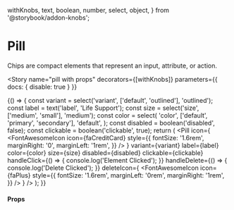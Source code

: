   withKnobs,
  text,
  boolean,
  number,
  select,
  object,
} from '@storybook/addon-knobs';


<Meta title="Components/Pill" />

# Pill

Chips are compact elements that represent an input, attribute, or action.

<Preview>
  <Story name="pill">
    <DemoContainer>
      <Pill label="Pill Component" />
    </DemoContainer>
  </Story>
</Preview>

<Story
  name="pill with props"
  decorators={[withKnobs]}
  parameters={{ docs: { disable: true } }}
>
  {() => {
    const variant = select('variant', ['default', 'outlined'], 'outlined');
    const label = text('label', 'Life Support');
    const size = select('size', ['medium', 'small'], 'medium');
    const color = select(
      'color',
      ['default', 'primary', 'secondary'],
      'default',
    );
    const disabled = boolean('disabled', false);
    const clickable = boolean('clickable', true);
    return (
      <DemoContainer>
        <Pill
          icon={
            <FontAwesomeIcon
              icon={faCreditCard}
              style={{
                fontSize: '1.6rem',
                marginRight: '0',
                marginLeft: '1rem',
              }}
            />
          }
          variant={variant}
          label={label}
          color={color}
          size={size}
          disabled={disabled}
          clickable={clickable}
          handleClick={() => { console.log('Element Clicked'); }}
          handleDelete={() => { console.log('Delete Clicked'); }}
          deleteIcon={
            <FontAwesomeIcon
              icon={faPlus}
              style={{
                fontSize: '1.6rem',
                marginLeft: '0rem',
                marginRight: '1rem',
              }}
            />
          }
        />
      </DemoContainer>
    );
  }}
</Story>

#### Props

<Props of={Pill} />
